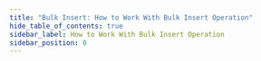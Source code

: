 ```yaml
---
title: "Bulk Insert: How to Work With Bulk Insert Operation"
hide_table_of_contents: true
sidebar_label: How to Work With Bulk Insert Operation
sidebar_position: 0
---
```





<LanguageSwitcher supportedLanguages={supportedLanguages} />

<LanguageContent language="csharp">
   <HowToWorkWithBulkInsertOperationCsharp />
</LanguageContent>

<LanguageContent language="java">
   <HowToWorkWithBulkInsertOperationJava />
</LanguageContent>

<LanguageContent language="nodejs">
   <HowToWorkWithBulkInsertOperationNodejs />
</LanguageContent>


<!---
### Document Store
- [What is a Document Store](../../client-api/what-is-a-document-store)

### Session
- [What is a Session and How Does it Work](../../client-api/session/what-is-a-session-and-how-does-it-work)


-->